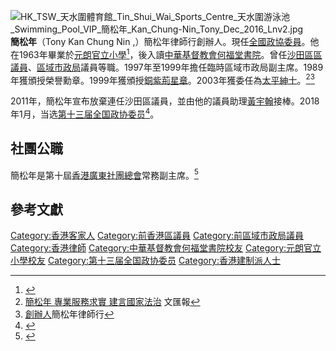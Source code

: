 [[File:HK_TSW_天水圍體育館_Tin_Shui_Wai_Sports_Centre_天水圍游泳池_Swimming_Pool_VIP_簡松年_Kan_Chung-Nin_Tony_Dec_2016_Lnv2.jpg|thumb]]
'''簡松年'''{{SBS}}{{BBS}}{{JP}}（Tony Kan Chung Nin ,{{bd|1950年||||catIdx= Kan簡松年}}）簡松年律師行創辦人。現任[[全國政協委員|全國政協委員]]。他在1963年畢業於[[元朗官立小學|元朗官立小學]]<ref name="元朗官立小學 畢業頒獎典禮">{{cite news |title=元朗官立小學 畢業頒獎典禮 |url=https://mmis.hkpl.gov.hk/coverpage/-/coverpage/view?_coverpage_WAR_mmisportalportlet_hsf=%E7%95%A2%E6%A5%AD%E7%A6%AE&_coverpage_WAR_mmisportalportlet_actual_q=%28%20verbatim_dc.collection%3A%28%22Old%5C%20HK%5C%20Newspapers%22%29%20%29%20AND+%28%20%28%20allTermsMandatory%3A%28true%29%20OR+all_dc.title%3A%28%E7%95%A2%E6%A5%AD%E7%A6%AE%29%20OR+all_dc.creator%3A%28%E7%95%A2%E6%A5%AD%E7%A6%AE%29%20OR+all_dc.contributor%3A%28%E7%95%A2%E6%A5%AD%E7%A6%AE%29%20OR+all_dc.subject%3A%28%E7%95%A2%E6%A5%AD%E7%A6%AE%29%20OR+fulltext%3A%28%E7%95%A2%E6%A5%AD%E7%A6%AE%29%20OR+all_dc.description%3A%28%E7%95%A2%E6%A5%AD%E7%A6%AE%29%20%29%20%29&_coverpage_WAR_mmisportalportlet_sort_field=dc.publicationdate_bsort&p_r_p_-1078056564_c=QF757YsWv5%2BakvA8rFW5ElxQNl72%2BYQY&_coverpage_WAR_mmisportalportlet_o=1290&_coverpage_WAR_mmisportalportlet_sort_order=desc&_coverpage_WAR_mmisportalportlet_filter=dc.publicationdate_dt%3A%5B1960-01-01T00%3A00%3A00Z+TO+1969-12-31T15%3A59%3A59Z%5D |page=6 |language= |publisher=香港工商日報 | date=1964-01-11 |accessdate=2022-04-23 |quote= }}</ref>，後入讀[[中華基督教會何福堂書院|中華基督教會何福堂書院]]。曾任[[沙田區|沙田區]][[區議員|區議員]]、[[區域市政局|區域市政局]]議員等職。1997年至1999年擔任臨時區域市政局副主席。1989年獲頒授榮譽勳章。1999年獲頒授[[銅紫荊星章|銅紫荊星章]]。2003年獲委任為[[太平紳士|太平紳士]]。<ref>[http://paper.wenweipo.com/2011/01/14/AZ1101140001.htm 簡松年 專業服務求實 建言國家法治] {{Wayback|url=http://paper.wenweipo.com/2011/01/14/AZ1101140001.htm |date=20170203115117 }}文匯報</ref><ref>[http://www.tonykan.com.hk/hk/lawyers/tony_kan.htm 創辦人]簡松年律師行</ref>

2011年，簡松年宣布放棄連任沙田區議員，並由他的議員助理[[黃宇翰|黃宇翰]]接棒。2018年1月，当选[[中国人民政治协商会议第十三届全国委员会委员名单|第十三届全国政协委员]]<ref>{{Cite web|url=http://sports.163.com/18/0126/06/D92BRKK400051C89.html|title=中国人民政治协商会议第十三届全国委员会委员名单|accessdate=2018-01-26|last=|work=网易|archive-url=https://web.archive.org/web/20180127143232/http://sports.163.com/18/0126/06/D92BRKK400051C89.html|archive-date=2018-01-27|dead-url=yes}}</ref>。

==社團公職==
簡松年是第十屆[[香港廣東社團總會|香港廣東社團總會]]常務副主席。<ref>{{cite web|url=https://www.guangdong.com.hk/a-list/15717-cht |title=第十屆會董會架構芳名 |publisher=香港廣東社團總會 |date=2019-09-03|accessdate=2020-09-06}}</ref>

==參考文獻==
{{reflist}}

{{DEFAULTSORT:K}}
[[Category:香港客家人|Category:香港客家人]]
[[Category:前香港區議員|Category:前香港區議員]]
[[Category:前區域市政局議員|Category:前區域市政局議員]]
[[Category:香港律師|Category:香港律師]]
[[Category:中華基督教會何福堂書院校友|Category:中華基督教會何福堂書院校友]]
[[Category:元朗官立小學校友|Category:元朗官立小學校友]]
[[Category:第十三届全国政协委员|Category:第十三届全国政协委员]]
[[Category:香港建制派人士|Category:香港建制派人士]]